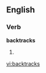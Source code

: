 ==English==

===Verb===
'''backtracks'''

# {{third-person singular of|[[backtrack]]}}

[[vi:backtracks]]